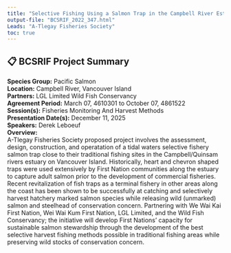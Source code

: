 ```yaml
---
title: "Selective Fishing Using a Salmon Trap in the Campbell River Estuary"
output-file: "BCSRIF_2022_347.html"
Leads: "A-Tlegay Fisheries Society"
toc: true
---
```


## 📋 BCSRIF Project Summary

**Species Group:** Pacific Salmon  
**Location:** Campbell River, Vancouver Island   
**Partners:** LGL Limited
Wild Fish Conservancy   
**Agreement Period:** March 07, 4610301 to October 07, 4861522  
**Session(s):** Fisheries Monitoring And Harvest Methods  
**Presentation Date(s):** December 11, 2025  
**Speakers:** Derek Leboeuf  
**Overview:**  
A-Tlegay Fisheries Society proposed project involves the assessment, design, construction, and operatation of a tidal waters selective fishery salmon trap close to their traditional fishing sites in the Campbell/Quinsam rivers estuary on Vancouver Island. Historically, heart and chevron shaped traps were used extensively by First Nation communities along the estuary to capture adult salmon prior to the development of commercial fisheries. Recent revitalization of fish traps as a terminal fishery in other areas along the coast has been shown to be successfully at catching and selectively harvest hatchery marked salmon species while releasing wild (unmarked) salmon and steelhead of conservation concern. Partnering with We Wai Kai First Nation, Wei Wai Kum First Nation, LGL Limited, and the Wild Fish Conservancy; the initiative will develop First Nations’ capacity for sustainable salmon stewardship through the development of the best selective harvest fishing methods possible in traditional fishing areas while preserving wild stocks of conservation concern.   

